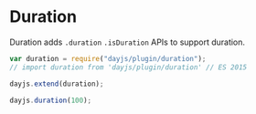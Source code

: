 # Duration

Duration adds `.duration` `.isDuration` APIs to support duration.

```javascript
var duration = require("dayjs/plugin/duration");
// import duration from 'dayjs/plugin/duration' // ES 2015

dayjs.extend(duration);

dayjs.duration(100);
```
